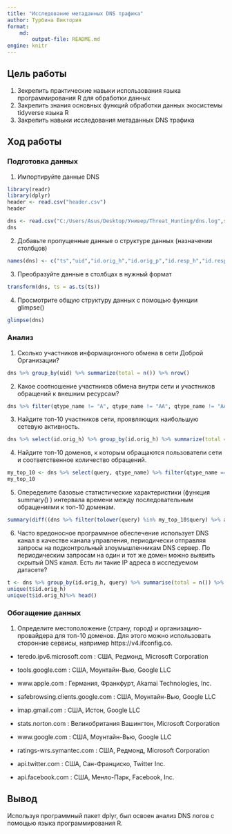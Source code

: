 ```yaml
---
title: "Исследование метаданных DNS трафика"
author: Турбина Виктория
format: 
    md:
        output-file: README.md
engine: knitr
---
```


## Цель работы

1.  Зекрепить практические навыки использования языка программирования R для обработки данных
2.  Закрепить знания основных функций обработки данных экосистемы tidyverse языка R
3.  Закрепить навыки исследования метаданных DNS трафика

## Ход работы

### Подготовка данных

1. Импортируйте данные DNS

```r
library(readr)
library(dplyr)
header <- read.csv("header.csv")
header
```

```r
dns <- read.csv("C:/Users/Asus/Desktop/Универ/Threat_Hunting/dns.log",sep ='\t')
dns
```

2. Добавьте пропущенные данные о структуре данных (назначении столбцов)

```r
names(dns) <- c("ts","uid","id.orig_h","id.orig_p","id.resp_h","id.resp_p","proto","trans_id","query","qclass","qclass_name","qtype","qtype_name","rcode","rcode_name","AA","TC", "RD","RA","Z","answers","TTLs","rejected")
```


3. Преобразуйте данные в столбцах в нужный формат

```r
transform(dns, ts = as.ts(ts))
```


4. Просмотрите общую структуру данных с помощью функции glimpse()

```r
glimpse(dns)
```


### Анализ

1. Сколько участников информационного обмена в
сети Доброй Организации?

```r
dns %>% group_by(uid) %>% summarize(total = n()) %>% nrow()
```


2. Какое соотношение участников обмена внутри
сети и участников обращений к внешним
ресурсам?

```r
dns %>% filter(qtype_name != "A", qtype_name != "AA", qtype_name != "AAA", qtype_name != "AAAA") %>% group_by(uid) %>% summarize(total = n()) %>% nrow() / dns %>% filter(qtype_name == "A"|qtype_name == "AA"| qtype_name == "AAA" | qtype_name == "AAAA") %>% group_by(uid) %>% summarize(total = n()) %>% nrow()
```


3. Найдите топ-10 участников сети, проявляющих
наибольшую сетевую активность.

```r
dns %>% select(id.orig_h) %>% group_by(id.orig_h) %>% summarize(total = n()) %>% arrange(desc(total)) %>% head(10)
```


4. Найдите топ-10 доменов, к которым обращаются
пользователи сети и соответственное количество
обращений.

```r
my_top_10 <- dns %>% select(query, qtype_name) %>% filter(qtype_name == "A"|qtype_name == "AA"| qtype_name == "AAA" | qtype_name == "AAAA") %>% group_by(query) %>% summarize(total = n()) %>% arrange(desc(total)) %>% head(10)
my_top_10
```


5. Опеределите базовые статистические
характеристики (функция summary() ) интервала
времени между последовательным обращениями к
топ-10 доменам.

```r
summary(diff((dns %>% filter(tolower(query) %in% my_top_10$query) %>% arrange(ts))$ts))
```


6. Часто вредоносное программное обеспечение
использует DNS канал в качестве канала
управления, периодически отправляя запросы на
подконтрольный злоумышленникам DNS сервер.
По периодическим запросам на один и тот же
домен можно выявить скрытый DNS канал. Есть ли
такие IP адреса в исследуемом датасете?

```r
t <- dns %>% group_by(id.orig_h, query) %>% summarise(total = n()) %>% filter(total > 1)
unique(t$id.orig_h)
unique(t$id.orig_h)%>% head()
```


### Обогащение данных

1. Определите местоположение (страну, город) и
организацию-провайдера для топ-10 доменов. Для
этого можно использовать сторонние сервисы,
например https://v4.ifconfig.co.

- teredo.ipv6.microsoft.com : США, Редмонд, Microsoft Corporation

- tools.google.com : США, Моунтайн-Вью, Google LLC

- www.apple.com : Германия, Франкфурт, Akamai Technologies, Inc.

- safebrowsing.clients.google.com : США, Моунтайн-Вью, Google LLC 

- imap.gmail.com : США, Истон, Google LLC

- stats.norton.com : Великобритания Вашингтон, Microsoft Corporation

- www.google.com : США, Моунтайн-Вью, Google LLC

- ratings-wrs.symantec.com : США, Редмонд, Microsoft Corporation

- api.twitter.com : США, Сан-Франциско, Twitter Inc.

- api.facebook.com : США, Менло-Парк, Facebook, Inc.

## Вывод

Используя программный пакет dplyr, был освоен анализ
DNS логов с помощью языка программирования R.